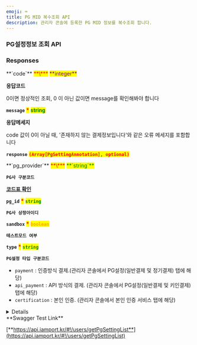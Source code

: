 ```yaml
---
emoji: ⌨
title: PG MID 복수조회 API
description: 관리자 콘솔에 등록한 PG MID 정보를 복수조회 합니다.
---
```




### PG설정정보 조회 API

<Swagger method="get" path="/users/pg" baseUrl="https://api.iamport.kr" summary="등록된 PG MID 정보를 복수조회 할수 있습니다.">
<SwaggerDescription>

</SwaggerDescription>

### Responses

<SwaggerResponse status="200: OK" description="성공">
<Tabs>
<Tab title="MultiplePgSettingResponse">
**`code`** <mark style="color:red;">**\***</mark> <mark style="color:purple;">**integer**</mark>

**응답코드**

0이면 정상적인 조회, 0 이 아닌 값이면 message를 확인해봐야 합니다

**`message`** <mark style="color:red;">**\***</mark> <mark style="color:green;">**string**</mark>

**응답메세지**

code 값이 0이 아닐 때, '존재하지 않는 결제정보입니다'와 같은 오류 메세지를 포함합니다

**`response`** <mark style="color:red;">**`(Array[PgSettingAnnotation], optional)`**</mark>

</Tab>
</Tabs>

<Tabs>
<Tab title="PgSettingAnnotation">
**`pg_provider`** <mark style="color:red;">**\***</mark> <mark style="color:green;">**`string`**</mark>

**`PG사 구분코드`**

[**코드표 확인**](../../../tip/pg-2)

**`pg_id`** <mark style="color:red;">**\***</mark> <mark style="color:green;">**`string`**</mark>

**`PG사 상정아이디`**

**`sandbox`** <mark style="color:red;">**\***</mark> <mark style="color:orange;">**`boolean`**</mark>

**`테스트모드 여부`**

**`type`** <mark style="color:red;">**\***</mark> <mark style="color:green;">**`string`**</mark>

**`PG설정 타입 구분코드`**

- `payment` : 인증방식 결제.(관리자 콘솔에서 PG설정(일반결제 및 정기결제) 탭에 해당)
- `api_payment` : API 방식의 결제. (관리자 콘솔에서 PG설정(일반결제 및 키인결제) 탭에 해당)
- `certification` : 본인 인증. (관리자 콘솔에서 본인 인증 서비스 탭에 해당)

</Tab>
</Tabs>

</SwaggerResponse>

</Swagger>

<Details>
<p slot="summary">Response Model Schema</p>

```json
{
  "code": 0,
  "message": "string",
  "response": [
    {
      "pg_provider": "string",
      "pg_id": "string",
      "sandbox": true,
      "type": "payment"
    }
  ]
}
```

</Details>

<Hint style="success">
**Swagger Test Link**

[**https://api.iamport.kr/#!/users/getPgSettingList**](https://api.iamport.kr/#!/users/getPgSettingList)

</Hint>
